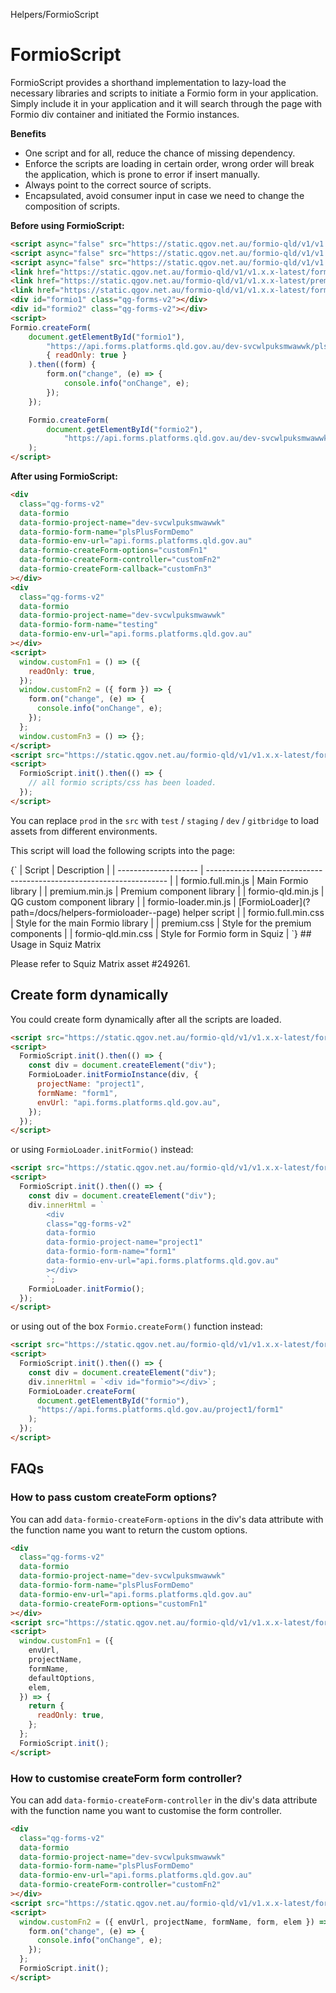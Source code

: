 
<Meta>Helpers/FormioScript</Meta>

# FormioScript

FormioScript provides a shorthand implementation to lazy-load the necessary libraries and scripts to initiate a Formio form in your application.
Simply include it in your application and it will search through the page with Formio div container and initiated the Formio instances.

**Benefits**

- One script and for all, reduce the chance of missing dependency.
- Enforce the scripts are loading in certain order, wrong order will break the application, which is prone to error if insert manually.
- Always point to the correct source of scripts.
- Encapsulated, avoid consumer input in case we need to change the composition of scripts.

**Before using FormioScript:**

```html
<script async="false" src="https://static.qgov.net.au/formio-qld/v1/v1.x.x-latest/formio.full.js"></script>
<script async="false" src="https://static.qgov.net.au/formio-qld/v1/v1.x.x-latest/premium.min.js" ></script>
<script async="false" src="https://static.qgov.net.au/formio-qld/v1/v1.x.x-latest/formio-qld.js"></script>
<link href="https://static.qgov.net.au/formio-qld/v1/v1.x.x-latest/formio.full.min.css" rel="stylesheet"></link>
<link href="https://static.qgov.net.au/formio-qld/v1/v1.x.x-latest/premium.css"  rel="stylesheet"></link>
<link href="https://static.qgov.net.au/formio-qld/v1/v1.x.x-latest/formio-qld.min.css"  rel="stylesheet"></link>
<div id="formio1" class="qg-forms-v2"></div>
<div id="formio2" class="qg-forms-v2"></div>
<script>
Formio.createForm(
    document.getElementById("formio1"),
        "https://api.forms.platforms.qld.gov.au/dev-svcwlpuksmwawwk/plsPlusFormDemo",
        { readOnly: true }
    ).then((form) {
        form.on("change", (e) => {
            console.info("onChange", e);
        });
    });

    Formio.createForm(
        document.getElementById("formio2"),
            "https://api.forms.platforms.qld.gov.au/dev-svcwlpuksmwawwk/testing"
    );
</script>
```

**After using FormioScript:**

```html
<div
  class="qg-forms-v2"
  data-formio
  data-formio-project-name="dev-svcwlpuksmwawwk"
  data-formio-form-name="plsPlusFormDemo"
  data-formio-env-url="api.forms.platforms.qld.gov.au"
  data-formio-createForm-options="customFn1"
  data-formio-createForm-controller="customFn2"
  data-formio-createForm-callback="customFn3"
></div>
<div
  class="qg-forms-v2"
  data-formio
  data-formio-project-name="dev-svcwlpuksmwawwk"
  data-formio-form-name="testing"
  data-formio-env-url="api.forms.platforms.qld.gov.au"
></div>
<script>
  window.customFn1 = () => ({
    readOnly: true,
  });
  window.customFn2 = ({ form }) => {
    form.on("change", (e) => {
      console.info("onChange", e);
    });
  };
  window.customFn3 = () => {};
</script>
<script src="https://static.qgov.net.au/formio-qld/v1/v1.x.x-latest/formio-script.min.js"></script>
<script>
  FormioScript.init().then(() => {
    // all formio scripts/css has been loaded.
  });
</script>
```

You can replace `prod` in the `src` with `test` / `staging` / `dev` / `gitbridge` to load assets from different environments.

This script will load the following scripts into the page:

<Markdown>
  {`
| Script               | Description                                                          |
| -------------------- | -------------------------------------------------------------------- |
| formio.full.min.js   | Main Formio library                                                  |
| premium.min.js       | Premium component library                                            |
| formio-qld.min.js    | QG custom component library                                          |
| formio-loader.min.js | [FormioLoader](?path=/docs/helpers-formioloader--page) helper script |
| formio.full.min.css  | Style for the main Formio library                                    |
| premium.css          | Style for the premium components                                     |
| formio-qld.min.css   | Style for Formio form in Squiz                                       |
`}
</Markdown>
## Usage in Squiz Matrix

Please refer to Squiz Matrix asset #249261.

## Create form dynamically

You could create form dynamically after all the scripts are loaded.

```html
<script src="https://static.qgov.net.au/formio-qld/v1/v1.x.x-latest/formio-script.min.js"></script>
<script>
  FormioScript.init().then(() => {
    const div = document.createElement("div");
    FormioLoader.initFormioInstance(div, {
      projectName: "project1",
      formName: "form1",
      envUrl: "api.forms.platforms.qld.gov.au",
    });
  });
</script>
```

or using `FormioLoader.initFormio()` instead:

```html
<script src="https://static.qgov.net.au/formio-qld/v1/v1.x.x-latest/formio-script.min.js"></script>
<script>
  FormioScript.init().then(() => {
    const div = document.createElement("div");
    div.innerHtml = `
        <div
        class="qg-forms-v2"
        data-formio
        data-formio-project-name="project1"
        data-formio-form-name="form1"
        data-formio-env-url="api.forms.platforms.qld.gov.au"
        ></div>
        `;
    FormioLoader.initFormio();
  });
</script>
```

or using out of the box `Formio.createForm()` function instead:

```html
<script src="https://static.qgov.net.au/formio-qld/v1/v1.x.x-latest/formio-script.min.js"></script>
<script>
  FormioScript.init().then(() => {
    const div = document.createElement("div");
    div.innerHtml = `<div id="formio"></div>`;
    FormioLoader.createForm(
      document.getElementById("formio"),
      "https://api.forms.platforms.qld.gov.au/project1/form1"
    );
  });
</script>
```

## FAQs

### How to pass custom createForm options?

You can add `data-formio-createForm-options` in the div's data attribute with the function name you want to return the custom options.

```html
<div
  class="qg-forms-v2"
  data-formio
  data-formio-project-name="dev-svcwlpuksmwawwk"
  data-formio-form-name="plsPlusFormDemo"
  data-formio-env-url="api.forms.platforms.qld.gov.au"
  data-formio-createForm-options="customFn1"
></div>
<script src="https://static.qgov.net.au/formio-qld/v1/v1.x.x-latest/formio-script.min.js"></script>
<script>
  window.customFn1 = ({
    envUrl,
    projectName,
    formName,
    defaultOptions,
    elem,
  }) => {
    return {
      readOnly: true,
    };
  };
  FormioScript.init();
</script>
```

### How to customise createForm form controller?

You can add `data-formio-createForm-controller` in the div's data attribute with the function name you want to customise the form controller.

```html
<div
  class="qg-forms-v2"
  data-formio
  data-formio-project-name="dev-svcwlpuksmwawwk"
  data-formio-form-name="plsPlusFormDemo"
  data-formio-env-url="api.forms.platforms.qld.gov.au"
  data-formio-createForm-controller="customFn2"
></div>
<script src="https://static.qgov.net.au/formio-qld/v1/v1.x.x-latest/formio-script.min.js"></script>
<script>
  window.customFn2 = ({ envUrl, projectName, formName, form, elem }) => {
    form.on("change", (e) => {
      console.info("onChange", e);
    });
  };
  FormioScript.init();
</script>
```
